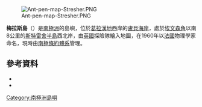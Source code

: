 [[Image:Ant-pen-map-Stresher.PNG|thumb]]

{{coord|66|14|S|65|45|W|source:GNIS|display=title}}

'''梅拉斯島'''（{{lang-en|Malus Island}}）是[[南極洲|南極洲]]的島嶼，位於[[葛拉漢地|葛拉漢地]]西岸的[[盧貝海岸|盧貝海岸]]，處於[[埃文森角|埃文森角]]以南8公里的[[斯特雷舍半島|斯特雷舍半島]]西北岸，由[[英國|英國]]探險隊繪入地圖，在1960年以[[法國|法國]]物理學家命名，現時由[[南極條約體系|南極條約體系]]管理。

==參考資料==
*{{cite gnis | type = antarid | id = 9326| name = Malus Island | accessdate = 2013-07-30}}
*{{usgs-gazetteer|id=9326}}

{{DEFAULTSORT:Malus Island}}
[[Category:南極洲島嶼|Category:南極洲島嶼]]


{{LoubetCoast-geo-stub}}